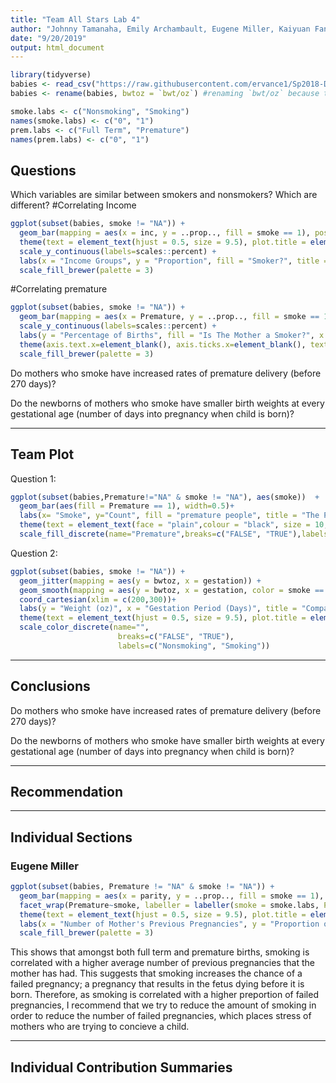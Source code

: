 ---
title: "Team All Stars Lab 4"
author: "Johnny Tamanaha, Emily Archambault, Eugene Miller, Kaiyuan Fan, Jingzhi Zhang"
date: "9/20/2019"
output: html_document
---
```{r, setup, echo = FALSE, message = FALSE, warning = FALSE}
library(tidyverse)
babies <- read_csv("https://raw.githubusercontent.com/ervance1/Sp2018-Data-Science-repo/master/babies2a.dat")
babies <- rename(babies, bwtoz = `bwt/oz`) #renaming `bwt/oz` because the "/" sign requires special care

smoke.labs <- c("Nonsmoking", "Smoking")
names(smoke.labs) <- c("0", "1")
prem.labs <- c("Full Term", "Premature")
names(prem.labs) <- c("0", "1")
```

## Questions

Which variables are similar between smokers and nonsmokers? Which are different?
#Correlating Income
```{r, message = FALSE, warning = FALSE, fig.align='center'}
ggplot(subset(babies, smoke != "NA")) +
  geom_bar(mapping = aes(x = inc, y = ..prop.., fill = smoke == 1), position = "dodge", color = "black") +
  theme(text = element_text(hjust = 0.5, size = 9.5), plot.title = element_text(hjust = 0.5, size = 9.5)) +
  scale_y_continuous(labels=scales::percent) + 
  labs(x = "Income Groups", y = "Proportion", fill = "Smoker?", title = "Comparison of Income Across Smokers and Nonsmokers") +
  scale_fill_brewer(palette = 3)
```
#Correlating premature
```{r, message = FALSE, warning = FALSE, fig.align='center'}
ggplot(subset(babies, smoke != "NA")) + 
  geom_bar(mapping = aes(x = Premature, y = ..prop.., fill = smoke == 1), position = "dodge", color = "black") + 
  scale_y_continuous(labels=scales::percent) + 
  labs(y = "Percentage of Births", fill = "Is The Mother a Smoker?", x = "Normal Birth                                  Premature Birth", title = "Comparison of Percentage of Births That are Premature in Smoking and Nonsmoking Groups") +
  theme(axis.text.x=element_blank(), axis.ticks.x=element_blank(), text = element_text(hjust = 0.5, size = 9.5), plot.title = element_text(hjust = 0.5, size = 9.5)) +
  scale_fill_brewer(palette = 3)
```

Do mothers who smoke have increased rates of premature delivery (before 270 days)?

Do the newborns of mothers who smoke have smaller birth weights at every gestational age (number of days into pregnancy when child is born)?

--- 

## Team Plot
Question 1:
```{r, message = FALSE, warning=FALSE}
ggplot(subset(babies,Premature!="NA" & smoke != "NA"), aes(smoke))  +
  geom_bar(aes(fill = Premature == 1), width=0.5)+
  labs(x= "Smoke", y="Count", fill = "premature people", title = "The Precentage of Premature Among Smokers and Nonsmokers ")+
  theme(text = element_text(face = "plain",colour = "black", size = 10, lineheight = 0.9,  hjust = 0.5),plot.title = element_text (hjust = 0.1,color="blue", size =6))+
  scale_fill_discrete(name="Premature",breaks=c("FALSE", "TRUE"),labels=c("Full term", "Premature"))

```


Question 2:

```{r, message = FALSE, warning = FALSE, fig.align='center'}
ggplot(subset(babies, smoke != "NA")) +
  geom_jitter(mapping = aes(y = bwtoz, x = gestation)) +
  geom_smooth(mapping = aes(y = bwtoz, x = gestation, color = smoke == 1), method = lm, se = FALSE) +
  coord_cartesian(xlim = c(200,300))+
  labs(y = "Weight (oz)", x = "Gestation Period (Days)", title = "Comparison of Baby Weight Distribution Between Smoking and Nonsmoking Mothers", color = "") +
  theme(text = element_text(hjust = 0.5, size = 9.5), plot.title = element_text(hjust = 0.5, size = 9.5)) +
  scale_color_discrete(name="",
                        breaks=c("FALSE", "TRUE"),
                        labels=c("Nonsmoking", "Smoking"))
```
---

## Conclusions

Do mothers who smoke have increased rates of premature delivery (before 270 days)?

Do the newborns of mothers who smoke have smaller birth weights at every gestational age (number of days into pregnancy when child is born)?

---

## Recommendation 

---

## Individual Sections


### Eugene Miller

```{r, message = FALSE, warning = FALSE, fig.align='center'}
ggplot(subset(babies, Premature != "NA" & smoke != "NA")) + 
  geom_bar(mapping = aes(x = parity, y = ..prop.., fill = smoke == 1), show.legend = FALSE, color = "black") + 
  facet_wrap(Premature~smoke, labeller = labeller(smoke = smoke.labs, Premature = prem.labs)) + 
  theme(text = element_text(hjust = 0.5, size = 9.5), plot.title = element_text(hjust = 0.5, size = 9.5)) +
  labs(x = "Number of Mother's Previous Pregnancies", y = "Proportion of Babies Born", title = "Comparison of Previous Pregnancies Across Pregnancy Period and Mother's Smoking Status") +
  scale_fill_brewer(palette = 3)
```

This shows that amongst both full term and premature births, smoking is correlated with a higher average number of previous pregnancies that the mother has had. This suggests that smoking increases the chance of a failed pregnancy; a pregnancy that results in the fetus dying before it is born. Therefore, as smoking is correlated with a higher preportion of failed pregnancies, I recommend that we try to reduce the amount of smoking in order to reduce the number of failed pregnancies, which places stress of mothers who are trying to concieve a child.

---

## Individual Contribution Summaries
